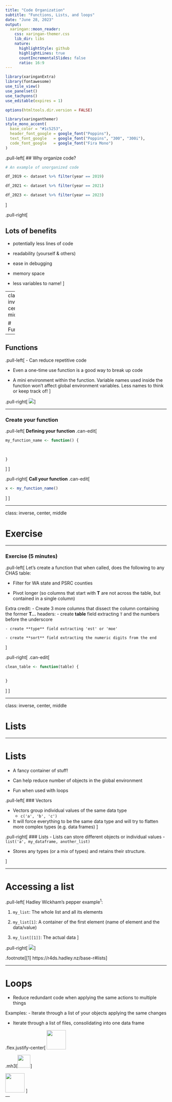 ```yaml
---
title: "Code Organization"
subtitle: "Functions, Lists, and loops"
date: "June 28, 2023"
output:
  xaringan::moon_reader:
    css: xaringan-themer.css
    lib_dir: libs
    nature:
      highlightStyle: github
      highlightLines: true
      countIncrementalSlides: false
      ratio: 16:9
---
```


```r
library(xaringanExtra)
library(fontawesome)
use_tile_view()
use_panelset()
use_tachyons()
use_editable(expires = 1)
```

```r
options(htmltools.dir.version = FALSE)
```

```r
library(xaringanthemer)
style_mono_accent(
  base_color = "#1c5253",
  header_font_google = google_font("Poppins"),
  text_font_google   = google_font("Poppins", "300", "300i"),
  code_font_google   = google_font("Fira Mono")
)
```

.pull-left[
## Why organize code?
```r

# An example of unorganized code

df_2019 <- dataset %>% filter(year == 2019)

df_2021 <- dataset %>% filter(year == 2021)

df_2023 <- dataset %>% filter(year == 2023)

```
]

.pull-right[

## Lots of benefits

- potentially less lines of code

- readability (yourself & others)

- ease in debugging

- memory space

- less variables to name!
]

---
class: inverse, center, middle


# Functions

---

## Functions

.pull-left[
- Can reduce repetitive code

- Even a one-time use function is a good way to break up code

- A mini environment within the function. Variable names used inside the function won't affect global environment variables. Less names to think or keep track of!
]

.pull-right[
![](images/ahorst_function.png)
]

---

### Create your function

.pull-left[
**Defining your function**
.can-edit[
```r

my_function_name <- function() {
  

  
}
```
]
]

.pull-right[
**Call your function**
.can-edit[
```r

x <- my_function_name()

```

]
]

---

class: inverse, center, middle

# Exercise

---

### Exercise (5 minutes)

.pull-left[
Let's create a function that when called, does the following to any CHAS table: 

- Filter for WA state and PSRC counties

- Pivot longer (so columns that start with **T** are not across the table, but contained in a single column)

Extra credit:
- Create 3 more columns that dissect the column containing the former **T...** headers: 
    - create **table** field extracting `T` and the numbers before the underscore
    
    - create **type** field extracting 'est' or 'moe'
    
    - create **sort** field extracting the numeric digits from the end
]


.pull-right[
.can-edit[
```r

clean_table <- function(table) {
 
     
}

```
]
]

---

class: inverse, center, middle

# Lists

---

# Lists

- A fancy container of stuff!

- Can help reduce number of objects in the global environment

- Fun when used with loops

.pull-left[
### Vectors

- Vectors group individual values of the same data type 
  - `c('a', 'b', 'c')`

- It will force everything to be the same data type and will try to flatten more complex types (e.g. data frames)
]

.pull-right[
### Lists
- Lists can store different objects or individual values 
  - `list('a', my_dataframe, another_list)`

- Stores any types (or a mix of types) and retains their structure.

]

---

# Accessing a list

.pull-left[
Hadley Wickham's pepper example<sup>1</sup>:

1. `my_list`: The whole list and all its elements

2. `my_list[1]`: A container of the first element (name of element and the data/value)

3. `my_list[[1]]`: The actual data
]

.pull-right[
![](images/hwickham-pepper.png)
]

.footnote[[1] https://r4ds.hadley.nz/base-r#lists]

---

# Loops

- Reduce redundant code when applying the same actions to multiple things

Examples: 
- Iterate through a list of your objects applying the same changes

- Iterate through a list of files, consolidating into one data frame

.flex.justify-center[
<img src="images/recycle.svg" width="60px" height="60px">

.mh3[<img src="images/plus.svg" width="40px" height="40px">]

<img src="images/list.svg" width="60px" height="60px">
]    
---




